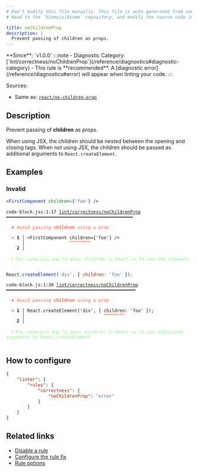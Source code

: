 ```yaml
---
# Don't modify this file manually. This file is auto generated from source, and you will lose your changes next time the website is built.
# Head to the `biomejs/biome` repository, and modify the source code in there.

title: noChildrenProp
description: |
  Prevent passing of children as props.
---
```


<Tabs>
<TabItem label="JSX and TSX" icon="seti:javascript">
**Since**: `v1.0.0`
:::note
- Diagnostic Category: [`lint/correctness/noChildrenProp`](/reference/diagnostics#diagnostic-category)
- This rule is **recommended**. A [diagnostic error](/reference/diagnostics#error) will appear when linting your code.
:::

Sources: 
- Same as: <a href="https://github.com/jsx-eslint/eslint-plugin-react/blob/master/docs/rules/no-children-prop.md" target="_blank"><code>react/no-children-prop</code></a>

## Description
Prevent passing of **children** as props.

When using JSX, the children should be nested between the opening and closing tags.
When not using JSX, the children should be passed as additional arguments to `React.createElement`.

## Examples

### Invalid

```jsx
<FirstComponent children={'foo'} />
```

<pre class="language-text"><code class="language-text">code-block.jsx:1:17 <a href="https://biomejs.dev/linter/rules/no-children-prop">lint/correctness/noChildrenProp</a> ━━━━━━━━━━━━━━━━━━━━━━━━━━━━━━━━━━━━━━━━━━━━━━━━<br /><br />  <strong><span style="color: Tomato;">✖</span></strong> <span style="color: Tomato;">Avoid passing </span><span style="color: Tomato;"><strong>children</strong></span><span style="color: Tomato;"> using a prop</span><br />  <br />  <strong><span style="color: Tomato;">&gt;</span></strong> <strong>1 │ </strong>&lt;FirstComponent children=&#123;'foo'&#125; /&gt;<br />   <strong>   │ </strong>                <strong><span style="color: Tomato;">^</span></strong><strong><span style="color: Tomato;">^</span></strong><strong><span style="color: Tomato;">^</span></strong><strong><span style="color: Tomato;">^</span></strong><strong><span style="color: Tomato;">^</span></strong><strong><span style="color: Tomato;">^</span></strong><strong><span style="color: Tomato;">^</span></strong><strong><span style="color: Tomato;">^</span></strong><br />    <strong>2 │ </strong><br />  <br />  <strong><span style="color: lightgreen;">ℹ</span></strong> <span style="color: lightgreen;">The canonical way to pass children in React is to use JSX elements</span><br />  <br /></code></pre>

```js
React.createElement('div', { children: 'foo' });
```

<pre class="language-text"><code class="language-text">code-block.js:1:30 <a href="https://biomejs.dev/linter/rules/no-children-prop">lint/correctness/noChildrenProp</a> ━━━━━━━━━━━━━━━━━━━━━━━━━━━━━━━━━━━━━━━━━━━━━━━━━<br /><br />  <strong><span style="color: Tomato;">✖</span></strong> <span style="color: Tomato;">Avoid passing </span><span style="color: Tomato;"><strong>children</strong></span><span style="color: Tomato;"> using a prop</span><br />  <br />  <strong><span style="color: Tomato;">&gt;</span></strong> <strong>1 │ </strong>React.createElement('div', &#123; children: 'foo' &#125;);<br />   <strong>   │ </strong>                             <strong><span style="color: Tomato;">^</span></strong><strong><span style="color: Tomato;">^</span></strong><strong><span style="color: Tomato;">^</span></strong><strong><span style="color: Tomato;">^</span></strong><strong><span style="color: Tomato;">^</span></strong><strong><span style="color: Tomato;">^</span></strong><strong><span style="color: Tomato;">^</span></strong><strong><span style="color: Tomato;">^</span></strong><br />    <strong>2 │ </strong><br />  <br />  <strong><span style="color: lightgreen;">ℹ</span></strong> <span style="color: lightgreen;">The canonical way to pass children in React is to use additional arguments to React.createElement</span><br />  <br /></code></pre>

## How to configure
```json title="biome.json"
{
	"linter": {
		"rules": {
			"correctness": {
				"noChildrenProp": "error"
			}
		}
	}
}

```
## Related links

- [Disable a rule](/linter/#disable-a-lint-rule)
- [Configure the rule fix](/linter#configure-the-rule-fix)
- [Rule options](/linter/#rule-options)

</TabItem>
</Tabs>

